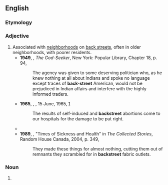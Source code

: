 {{also|back street}}
==English==

===Etymology===
{{compound|en|back|street}}

===Adjective===
{{en-adj}}

# Associated with [[neighborhood]]s on [[back street]]s, often in older neighborhoods, with poorer residents.
#* '''1949''', {{w|Sinclair Lewis}}, ''The God-Seeker'', New York: Popular Library, Chapter 18, p. 94,
#*: The agency was given to some deserving politician who, as he knew nothing at all about Indians and spoke no language except traces of '''back-street''' American, would not be prejudiced in Indian affairs and interfere with the highly informed traders.
#* '''1965''', {{w|Renée Short}}, ''{{w|Hansard}}'', 15 June, 1965, [http://www.hansard-corpus.org]
#*: The results of self-induced and '''backstreet''' abortions come to our hospitals for the damage to be put right.
#* {{quote-song
|en
|year=1983
|title={{w|Uptown Girl}}
|album={{w|An Innocent Man}}
|composer={{w|Billy Joel}}
|passage=She's been living in her uptown world / I bet she's never had a '''backstreet''' guy / I bet her momma never told her why
}}
#* '''1989''', {{w|Carol Shields}}, "Times of Sickness and Health" in ''The Collected Stories'', Random House Canada, 2004, p. 349,
#*: They made these things for almost nothing, cutting them out of remnants they scrambled for in '''backstreet''' fabric outlets.

===Noun===
{{en-noun}}

# {{alternative spelling of|en|back street}}